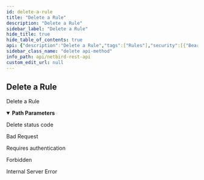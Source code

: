 ```yaml
---
id: delete-a-rule
title: "Delete a Rule"
description: "Delete a Rule"
sidebar_label: "Delete a Rule"
hide_title: true
hide_table_of_contents: true
api: {"description":"Delete a Rule","tags":["Rules"],"security":[{"BearerAuth":[]},{"TokenAuth":[]}],"parameters":[{"in":"path","name":"ruleId","required":true,"schema":{"type":"string"},"description":"The unique identifier of a rule"}],"responses":{"200":{"description":"Delete status code","content":{}},"400":{"description":"Bad Request","content":{}},"401":{"description":"Requires authentication","content":{}},"403":{"description":"Forbidden","content":{}},"500":{"description":"Internal Server Error","content":{}}},"method":"delete","path":"/api/rules/{ruleId}","servers":[{"url":"https://netbird.io","description":"Default server"}],"securitySchemes":{"BearerAuth":{"type":"http","scheme":"bearer","bearerFormat":"JWT"},"TokenAuth":{"type":"apiKey","in":"header","name":"Authorization","description":"Prefix the value with \\\"Token\\\" to indicate the custom authorization type"}},"info":{"title":"NetBird REST API","description":"API to manipulate groups, rules, policies and retrieve information about peers and users","version":"0.0.1"},"postman":{"name":"Delete a Rule","description":{"content":"Delete a Rule","type":"text/plain"},"url":{"path":["api","rules",":ruleId"],"host":["{{baseUrl}}"],"query":[],"variable":[{"disabled":false,"description":{"content":"(Required) The unique identifier of a rule","type":"text/plain"},"type":"any","value":"","key":"ruleId"}]},"method":"DELETE","auth":{"type":"bearer","bearer":[{"type":"any","value":"<Bearer Token>","key":"token"}]}}}
sidebar_class_name: "delete api-method"
info_path: api/netbird-rest-api
custom_edit_url: null
---
```



## Delete a Rule



Delete a Rule

<details style={{"marginBottom":"1rem"}} data-collapsed={false} open={true}><summary style={{}}><strong>Path Parameters</strong></summary><div><ul><ParamsItem className={"paramsItem"} param={{"in":"path","name":"ruleId","required":true,"schema":{"type":"string"},"description":"The unique identifier of a rule"}}></ParamsItem></ul></div></details><div><ApiTabs><TabItem label={"200"} value={"200"}><div>

Delete status code

</div><div></div></TabItem><TabItem label={"400"} value={"400"}><div>

Bad Request

</div><div></div></TabItem><TabItem label={"401"} value={"401"}><div>

Requires authentication

</div><div></div></TabItem><TabItem label={"403"} value={"403"}><div>

Forbidden

</div><div></div></TabItem><TabItem label={"500"} value={"500"}><div>

Internal Server Error

</div><div></div></TabItem></ApiTabs></div>
      